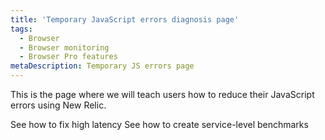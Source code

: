 ```yaml
---
title: 'Temporary JavaScript errors diagnosis page'
tags:
  - Browser
  - Browser monitoring
  - Browser Pro features
metaDescription: Temporary JS errors page
---
```




This is the page where we will teach users how to reduce their JavaScript errors using New Relic.

<DocTiles>
    <DocTile
        path="/docs/journey-performance/fixing-high-latency/"
        title="Previous"
    >
        See how to fix high latency
    </DocTile>
    <DocTile
        path="/docs/journey-performance/slo-tutorial/"
        title="Next"
    >
        See how to create service-level benchmarks
    </DocTile>
</DocTiles>